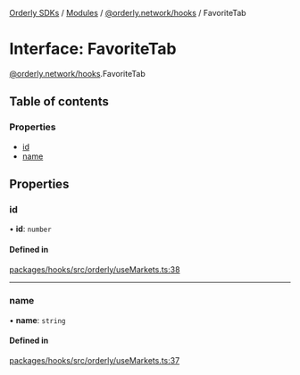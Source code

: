 [Orderly SDKs](./../README) / [Modules](./../modules) / [@orderly.network/hooks](./../modules/orderly_network_hooks) / FavoriteTab

# Interface: FavoriteTab

[@orderly.network/hooks](./../modules/orderly_network_hooks).FavoriteTab

## Table of contents

### Properties

- [id](./orderly_network_hooks.FavoriteTab#id)
- [name](./orderly_network_hooks.FavoriteTab#name)

## Properties

### id

• **id**: `number`

#### Defined in

[packages/hooks/src/orderly/useMarkets.ts:38](https://github.com/OrderlyNetwork/js-sdk/blob/6414be9e/packages/hooks/src/orderly/useMarkets.ts#L38)

___

### name

• **name**: `string`

#### Defined in

[packages/hooks/src/orderly/useMarkets.ts:37](https://github.com/OrderlyNetwork/js-sdk/blob/6414be9e/packages/hooks/src/orderly/useMarkets.ts#L37)
